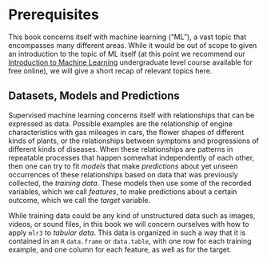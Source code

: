 # Prerequisites {#prerequisites}

This book concerns itself with machine learning ("ML"), a vast topic that encompasses many different areas. While it would be out of scope to given an introduction to the topic of ML itself (at this point we recommend our [Introduction to Machine Learning](https://slds-lmu.github.io/i2ml/) undergraduate level course available for free online), we will give a short recap of relevant topics here.

## Datasets, Models and Predictions

Supervised machine learning concerns itself with relationships that can be expressed as data. Possible examples are the relationship of engine characteristics with gas mileages in cars, the flower shapes of different kinds of plants, or the relationships between symptoms and progressions of different kinds of diseases. When these relationships are patterns in repeatable processes that happen somewhat independently of each other, then one can try to fit *models* that make *predictions* about yet unseen occurrences of these relationships based on data that was previously collected, the *training data*. These models then use some of the recorded variables, which we call *features*, to make predictions about a certain outcome, which we call the *target* variable.

While training data could be any kind of unstructured data such as images, videos, or sound files, in this book we will concern ourselves with how to apply `mlr3` to *tabular data*. This data is organized in such a way that it is contained in an `R` `data.frame` or `data.table`, with one row for each training example, and one column for each feature, as well as for the target.

